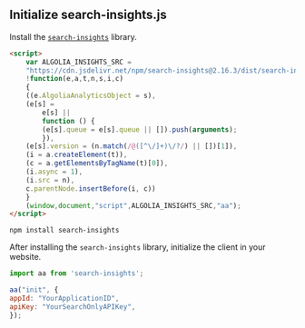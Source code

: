 
<Intro />


<EnableEventsCollection />

## Initialize search-insights.js

Install the [`search-insights`](/api-reference/insights-api/) library.

<CodeGroup>

```html HTML
<script>
    var ALGOLIA_INSIGHTS_SRC =
    "https://cdn.jsdelivr.net/npm/search-insights@2.16.3/dist/search-insights.min.js";
    !function(e,a,t,n,s,i,c)
    {
    ((e.AlgoliaAnalyticsObject = s),
    (e[s] =
        e[s] ||
        function () {
        (e[s].queue = e[s].queue || []).push(arguments);
        }),
    (e[s].version = (n.match(/@([^\/]+)\/?/) || [])[1]),
    (i = a.createElement(t)),
    (c = a.getElementsByTagName(t)[0]),
    (i.async = 1),
    (i.src = n),
    c.parentNode.insertBefore(i, c))
    }
    (window,document,"script",ALGOLIA_INSIGHTS_SRC,"aa");
</script>
```

```shell NPM
npm install search-insights
```

</CodeGroup>

After installing the `search-insights` library, initialize the client in your website.

```js JavaScript
import aa from 'search-insights';

aa("init", {
appId: "YourApplicationID",
apiKey: "YourSearchOnlyAPIKey",
});
```


<EventsToTrack />